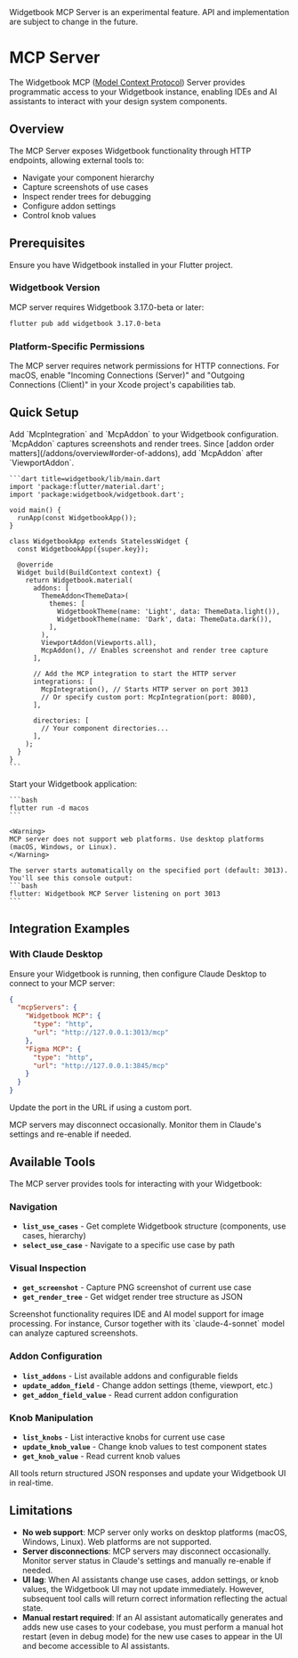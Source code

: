 <Warning>
Widgetbook MCP Server is an experimental feature.
API and implementation are subject to change in the future.
</Warning>

# MCP Server

The Widgetbook MCP ([Model Context Protocol](https://docs.anthropic.com/en/docs/mcp)) Server provides programmatic access to your Widgetbook instance, enabling IDEs and AI assistants to interact with your design system components.

## Overview

The MCP Server exposes Widgetbook functionality through HTTP endpoints, allowing external tools to:

- Navigate your component hierarchy
- Capture screenshots of use cases
- Inspect render trees for debugging
- Configure addon settings
- Control knob values

## Prerequisites

Ensure you have Widgetbook installed in your Flutter project.

### Widgetbook Version

MCP server requires Widgetbook 3.17.0-beta or later:

```bash
flutter pub add widgetbook 3.17.0-beta
```

### Platform-Specific Permissions

The MCP server requires network permissions for HTTP connections. 
For macOS, enable "Incoming Connections (Server)" and "Outgoing Connections (Client)" in your Xcode project's capabilities tab.

## Quick Setup

<Steps>
  <Step title="Add MCP Server and Addon to Your Widgetbook">
    Add `McpIntegration` and `McpAddon` to your Widgetbook configuration.
    `McpAddon` captures screenshots and render trees.
    Since [addon order matters](/addons/overview#order-of-addons), add `McpAddon` after `ViewportAddon`.

    ```dart title=widgetbook/lib/main.dart
    import 'package:flutter/material.dart';
    import 'package:widgetbook/widgetbook.dart';

    void main() {
      runApp(const WidgetbookApp());
    }

    class WidgetbookApp extends StatelessWidget {
      const WidgetbookApp({super.key});

      @override
      Widget build(BuildContext context) {
        return Widgetbook.material(
          addons: [
            ThemeAddon<ThemeData>(
              themes: [
                WidgetbookTheme(name: 'Light', data: ThemeData.light()),
                WidgetbookTheme(name: 'Dark', data: ThemeData.dark()),
              ],
            ),
            ViewportAddon(Viewports.all),
            McpAddon(), // Enables screenshot and render tree capture
          ],
          
          // Add the MCP integration to start the HTTP server
          integrations: [
            McpIntegration(), // Starts HTTP server on port 3013
            // Or specify custom port: McpIntegration(port: 8080),
          ],
          
          directories: [
            // Your component directories...
          ],
        );
      }
    }
    ```
  </Step>
  <Step title="Run Your Widgetbook">
    Start your Widgetbook application:

    ```bash
    flutter run -d macos
    ```

    <Warning>
    MCP server does not support web platforms. Use desktop platforms (macOS, Windows, or Linux).
    </Warning>

    The server starts automatically on the specified port (default: 3013). You'll see this console output:
    ```bash
    flutter: Widgetbook MCP Server listening on port 3013
    ```
  </Step>
</Steps>

## Integration Examples

### With Claude Desktop

Ensure your Widgetbook is running, then configure Claude Desktop to connect to your MCP server:

```json
{
  "mcpServers": {
    "Widgetbook MCP": {
      "type": "http",
      "url": "http://127.0.0.1:3013/mcp"
    },
    "Figma MCP": {
      "type": "http",
      "url": "http://127.0.0.1:3845/mcp"
    }
  }
}
```

Update the port in the URL if using a custom port.

<Warning>
MCP servers may disconnect occasionally. Monitor them in Claude's settings and re-enable if needed.
</Warning>

## Available Tools

The MCP server provides tools for interacting with your Widgetbook:

### Navigation
- **`list_use_cases`** - Get complete Widgetbook structure (components, use cases, hierarchy)
- **`select_use_case`** - Navigate to a specific use case by path

### Visual Inspection
- **`get_screenshot`** - Capture PNG screenshot of current use case
- **`get_render_tree`** - Get widget render tree structure as JSON

<Info>
Screenshot functionality requires IDE and AI model support for image processing. 
For instance, Cursor together with its `claude-4-sonnet` model can analyze captured screenshots.
</Info>

### Addon Configuration
- **`list_addons`** - List available addons and configurable fields
- **`update_addon_field`** - Change addon settings (theme, viewport, etc.)
- **`get_addon_field_value`** - Read current addon configuration

### Knob Manipulation
- **`list_knobs`** - List interactive knobs for current use case
- **`update_knob_value`** - Change knob values to test component states
- **`get_knob_value`** - Read current knob values

All tools return structured JSON responses and update your Widgetbook UI in real-time.

## Limitations

- **No web support**: MCP server only works on desktop platforms (macOS, Windows, Linux). Web platforms are not supported.
- **Server disconnections**: MCP servers may disconnect occasionally. Monitor server status in Claude's settings and manually re-enable if needed.
- **UI lag**: When AI assistants change use cases, addon settings, or knob values, the Widgetbook UI may not update immediately. However, subsequent tool calls will return correct information reflecting the actual state.
- **Manual restart required**: If an AI assistant automatically generates and adds new use cases to your codebase, you must perform a manual hot restart (even in debug mode) for the new use cases to appear in the UI and become accessible to AI assistants.